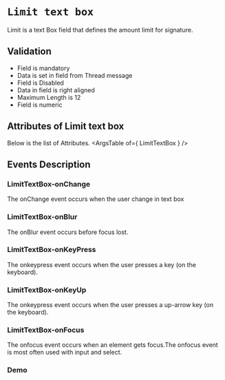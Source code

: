 <!-- Custom-MDX-Documentation.mdx -->

# `Limit text box`

Limit is a text Box field that defines the amount limit for signature.

## Validation 
- Field is mandatory
- Data is set in field from Thread message
- Field is Disabled
- Data in field is right aligned
- Maximum Length is 12
- Field is numeric

## Attributes of Limit text box
Below is the list of Attributes.
<ArgsTable of={ LimitTextBox } /> 

## Events Description

### LimitTextBox-onChange

The onChange event occurs when the user change in text box

### LimitTextBox-onBlur

The onBlur event occurs before focus lost.

### LimitTextBox-onKeyPress

The onkeypress event occurs when the user presses a key (on the keyboard).

### LimitTextBox-onKeyUp

The onkeypress event occurs when the user presses a up-arrow key (on the keyboard).

### LimitTextBox-onFocus

The onfocus event occurs when an element gets focus.The onfocus event is most often used with input and select.
### Demo

<Canvas>
<Story id="limittextbox--primary" />
</Canvas>

 